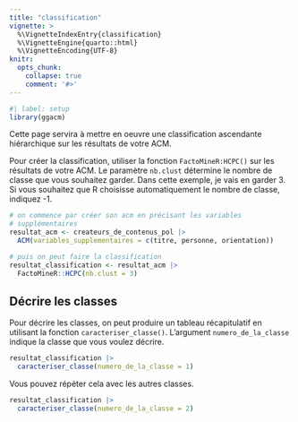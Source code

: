 ```yaml
---
title: "classification"
vignette: >
  %\VignetteIndexEntry{classification}
  %\VignetteEngine{quarto::html}
  %\VignetteEncoding{UTF-8}
knitr:
  opts_chunk:
    collapse: true
    comment: '#>'
---
```


```r
#| label: setup
library(ggacm)
```

Cette page servira à mettre en oeuvre une classification ascendante hiérarchique sur les résultats de votre ACM.

Pour créer la classification, utiliser la fonction `FactoMineR:HCPC()` sur les résultats de votre ACM. Le paramètre `nb.clust` détermine le nombre de classe que vous souhaitez garder. Dans cette exemple, je vais en garder 3. Si vous souhaitez que R choisisse automatiquement le nombre de classe, indiquez -1.

```r
# on commence par créer son acm en précisant les variables 
# supplémentaires
resultat_acm <- createurs_de_contenus_pol |> 
  ACM(variables_supplementaires = c(titre, personne, orientation))

# puis on peut faire la classification
resultat_classification <- resultat_acm |> 
  FactoMineR::HCPC(nb.clust = 3)
```

## Décrire les classes

Pour décrire les classes, on peut produire un tableau récapitulatif en utilisant la fonction `caracteriser_classe()`. L'argument `numero_de_la_classe` indique la classe que vous voulez décrire.

```r
resultat_classification |> 
  caracteriser_classe(numero_de_la_classe = 1)
```

Vous pouvez répéter cela avec les autres classes.

```r
resultat_classification |> 
  caracteriser_classe(numero_de_la_classe = 2)
```

